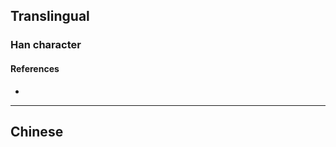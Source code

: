 {{character info/new}}
{{also|噯}}
==Translingual==

===Han character===
{{Han char|rn=30|rad=口|as=10|sn=13|four=|canj=RBBE,XRBBE|ids=⿰口爱}}

====References====
* {{Han ref|kx=0204.111|hdz=10669.080|uh=55F3}}

----

==Chinese==
{{zh-see|噯}}
